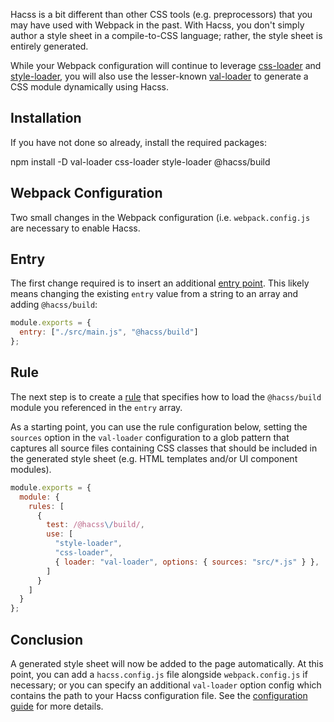 
<Article
  title="Webpack"
  subtitle="Integrate Hacss with your build process">

Hacss is a bit different than other CSS tools (e.g. preprocessors) that you may
have used with Webpack in the past. With Hacss, you don't simply author a style
sheet in a compile-to-CSS language; rather, the style sheet is entirely
generated.

While your Webpack configuration will continue to leverage
[css-loader](https://github.com/webpack-contrib/css-loader) and
[style-loader](https://github.com/webpack-contrib/style-loader),
you will also use the lesser-known
[val-loader](https://github.com/webpack-contrib/val-loader)
to generate a CSS module dynamically using Hacss.

# Installation

If you have not done so already, install the required packages:

<ShellCommand>
npm install -D val-loader css-loader style-loader @hacss/build
</ShellCommand>

# Webpack Configuration

Two small changes in the Webpack configuration (i.e. `webpack.config.js` are
necessary to enable Hacss.

## Entry

The first change required is to insert an additional
[entry point](https://webpack.js.org/concepts/entry-points/). This likely means
changing the existing `entry` value from a string to an array and adding
`@hacss/build`:

```javascript
module.exports = {
  entry: ["./src/main.js", "@hacss/build"]
};
```

## Rule

The next step is to create a
[rule](https://webpack.js.org/configuration/module/#rule) that specifies how to
load the `@hacss/build` module you referenced in the `entry` array.

As a starting point, you can use the rule configuration below, setting the
`sources` option in the `val-loader` configuration to a glob pattern that
captures all source files containing CSS classes that should be included in the
generated style sheet (e.g. HTML templates and/or UI component modules).

```javascript
module.exports = {
  module: {
    rules: [
      {
        test: /@hacss\/build/,
        use: [
          "style-loader",
          "css-loader",
          { loader: "val-loader", options: { sources: "src/*.js" } },
        ]
      }
    ]
  }
};
```

# Conclusion

A generated style sheet will now be added to the page automatically. At this
point, you can add a `hacss.config.js` file alongside `webpack.config.js` if
necessary; or you can specify an additional `val-loader` option config which
contains the path to your Hacss configuration file. See the
[configuration guide](./configuration) for more details.

</Article>
